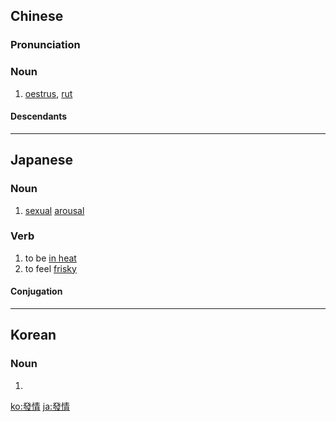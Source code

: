 {{also|发情}}
==Chinese==
{{zh-forms|s=发情}}

===Pronunciation===
{{zh-pron
|m=fāqíng
|c=faat3 cing4
|h=pfs=fat-chhìn
|cat=n
}}

===Noun===
{{zh-noun}}

# [[oestrus]], [[rut]] {{gloss|sexual receptivity in female mammals}}

====Descendants====
{{CJKV|發情|s=発情|はつじょう|발정}}

----

==Japanese==
{{ja-kanjitab|はつ|じょう|yomi=o}}

===Noun===
{{ja-noun|はつじょう|shin=発情}}

# [[sexual]] [[arousal]]

===Verb===
{{ja-verb-suru|はつじょう|shin=発情}}

# to be [[in heat]]
# to feel [[frisky]]

====Conjugation====
{{ja-suru|はつじょう}}

----

==Korean==
{{ko-hanjatab}}

===Noun===
{{ko-noun|hangeul=발정}}

# {{hanja form of|발정|oestrus, rut}}

[[ko:發情]]
[[ja:發情]]